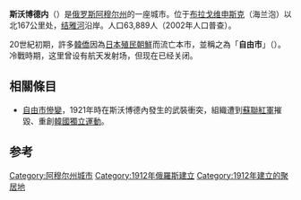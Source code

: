 {{Infobox city
|name= Свободный<br/>斯沃博德内
|ru_name=Свободный
|image_skyline=Railway college in Svobodny.jpg
|image_caption=Railway college in Svobodny
|coordinates = {{coord|51|24|N|128|06|E|display=inline,title}}
|map_label_position=right
|image_coa=Coat of Arms of Svobodny (Amur oblast).png
|coa_caption=
|image_flag=Flag of Svobodny (Amur oblast).svg
|flag_caption=
|anthem=
|anthem_ref=
|holiday=
|holiday_ref=
|country={{RUS}}
|federal_subject=[[Amur_Oblast|Amur Oblast]]
|federal_subject_ref=<ref name="Ref7" />
|adm_data_as_of=November 2013
|adm_city_jur=Svobodny Urban Okrug
|adm_city_jur_ref=<ref name="Ref7" />
|adm_ctr_of1=Svobodny Urban Okrug
|adm_ctr_of1_ref=<ref name="Ref7" />
|adm_ctr_of2=[[Svobodnensky_District|Svobodnensky District]]
|adm_ctr_of2_ref=<ref name="Ref7" /><ref name="Ref513" /><!--administrative divisions of Amur Oblast mirror its municipal divisions-->
|inhabloc_cat=Town
|inhabloc_cat_ref=<ref name="Ref7" />
|inhabloc_type=
|inhabloc_type_ref=
|mun_data_as_of=December 2004
|urban_okrug_jur=Svobodny Urban Okrug
|urban_okrug_jur_ref=<ref name="Ref458" />
|mun_admctr_of1=Svobodny Urban Okrug
|mun_admctr_of1_ref=<ref name="Ref458" />
|mun_admctr_of2=Svobodnensky Municipal District
|mun_admctr_of2_ref=<ref name="Ref513" />
|leader_title=
|leader_title_ref=
|leader_name=
|leader_name_ref=
|representative_body=
|representative_body_ref=
|area_of_what=
|area_as_of=
|area_km2=
|area_km2_ref=
|pop_2010census=58778
|pop_2010census_rank=281st
|pop_2010census_ref=<ref name="2010Census">{{ru-pop-ref|2010Census}}</ref>
|pop_density=
|pop_density_as_of=
|pop_density_ref=
|pop_latest=
|pop_latest_date=
|pop_latest_ref=
|established_date=1912
|established_title=
|established_date_ref=<ref name="Pospelov" />
|current_cat_date=
|current_cat_date_ref=
|prev_name1=Alexeyevsk
|prev_name1_date=1917
|prev_name1_ref=<ref name="Pospelov" />
|postal_codes=676450
|postal_codes_ref=
|dialing_codes=41643
|dialing_codes_ref=
|website=http://www.svobnews.amur.ru
|website_ref=
|date=May 2010
}}

'''斯沃博德内'''（{{lang-ru|Свобо́дный}}）是[[俄罗斯|俄罗斯]][[阿穆尔州|阿穆尔州]]的一座城市。位于[[布拉戈维申斯克|布拉戈维申斯克]]（海兰泡）以北167公里处，[[结雅河|结雅河]]沿岸。人口63,889人（2002年人口普查）。

20世紀初期，許多[[韓僑|韓僑]]因為[[朝鮮日治時期|日本殖民朝鮮]]而流亡本市，並稱之為「'''自由市'''」（{{lang-ko|자유시}}）。冷戰時期，这里曾设有航天发射场，但现在已经关闭。

==相關條目==
* [[自由市慘變|自由市慘變]]，1921年時在斯沃博德內發生的武裝衝突，{{Link-ko|大韓獨立軍團|대한독립군단}}組織遭到[[蘇聯紅軍|蘇聯紅軍]]摧毀、重創[[韓國獨立運動|韓國獨立運動]]。

==参考==
{{reflist | refs = 
<ref name="Ref7">Law #127-OZ</ref>
<ref name="Ref513">Law #31-OZ</ref>
<ref name="Ref458">Law #402-OZ</ref>
<ref name="Pospelov">Pospelov, p. 26</ref>
}}

{{Cities and towns in Amur Oblast}}
{{russia-geo-stub}}
[[Category:阿穆尔州城市|Category:阿穆尔州城市]]
[[Category:1912年俄羅斯建立|Category:1912年俄羅斯建立]]
[[Category:1912年建立的聚居地|Category:1912年建立的聚居地]]